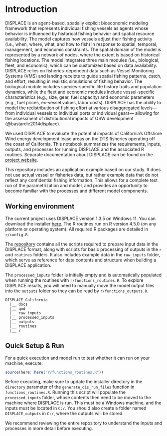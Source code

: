 # Introduction {.unnumbered}

DISPLACE is an agent-based, spatially explicit bioeconomic modeling framework that represents individual fishing vessels as agents whose behavior is influenced by historical fishing behavior and spatial resource availability. The model captures how vessels adjust their fishing activity (i.e., when, where, what, and how to fish) in response to spatial, temporal, management, and economic constraints. The spatial domain of the model is represented by a network of nodes, where the extent is based on historical fishing locations. The model integrates three main modules (i.e., biological, fleet, and economic), which can be customized based on data availability. DISPLACE relies on fisheries-dependent data such as Vessel Monitoring Systems (VMS) and landing receipts to guide spatial fishing patterns, catch, and effort, resulting in realistic simulations of fishing behavior. The biological module includes species-specific life history traits and population dynamics, while the fleet and economic modules include vessel-specific characteristics (e.g., size, gear, fuel capacity) and economic parameters (e.g., fuel prices, ex-vessel values, labor costs). DISPLACE has the ability to model the redistribution of fishing effort at various disaggregated levels—from individual vessels to individual ports or individual gears— allowing for the assessment of distributional impacts of OSW development (@bastardie2014displace).

We used DISPLACE to evaluate the potential impacts of California’s Offshore Wind energy development lease areas on the DTS fisheries operating off the coast of California. This notebook summarizes the requirements, inputs, outputs, and processes for running DISPLACE and the associated R routines. Separate documentation about DISPLACE can be found on the [project website](https://displace-project.org/blog/).

This repository includes an application example based on our study. It does not use actual vessel or fisheries data, but rather example data that do not reflect any confidential fishing information. This allows for a complete test run of the parametrization and model, and provides an opportunity to become familiar with the processes and different model components.

## Working environment

The current project uses DISPLACE version 1.3.5 on Windows 11. You can download the installer [here](https://displace-project.org/blog/download/). The R routines run on R version 4.5.0 (on any platform or operating system). All required R packages are detailed in `r/config.R`.

The [repository](https://github.com/emlab-ucsb/DISPLACE_California) contains all the scripts required to prepare input data in the DISPLACE format, along with scripts for basic processing of outputs in the `r` and `routines` folders. It also includes example data in the `raw_inputs` folder, which serve as reference for data contents and structure when building a DISPLACE application.  

The `processed_inputs` folder is initially empty and is automatically populated when running the routines with `r/functions_routines.R`. To explore DISPLACE results, you will need to manually move the model output files into the `outputs` folder so they can be read by `r/functions_outputs.R`.

```
DISPLACE_California
  |__ docs
  |__ qmd
  |__ raw_inputs
  |__ processed_inputs
  |__ outputs
  |__ routines
  |__ r
```

## Quick Setup & Run 

For a quick execution and model run to test whether it can run on your machine, execute:  

```r
source(here::here("r/functions_routines.R"))
```

Before executing, make sure to update the installer directory in the `directory` parameter of the `generate_dis_run_files` function in `functions_routines.R`. Running this script will populate the `processed_inputs` folder, whose contents then need to be moved to the machine where DISPLACE is run. This must be a Windows machine, and the inputs must be located in `C:/`. You should also create a folder named `DISPLACE_outputs` in `C:/`, where the outputs will be stored.  

We recommend reviewing the entire repository to understand the inputs and processes in more detail before executing.
